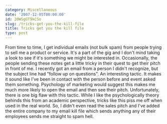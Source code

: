 ```yaml
---
category: Miscellaneous
date: '2007-12-05T00:00:00'
id: 20WSgGT9kCSo
slug: /tricks-get-you-the-kill-file
title: Tricks get you the kill file
type: post
---
```


From time to time, I get individual emails (not bulk spam) from
people trying to sell me a product or service. It's a part of the
gig and I don't mind taking a look to see if it's something we
might be interested in. Occasionally, the people sending these
notes get a little tricky in their quest to get their pitch in
front of me. I recently got an email from a person I didn't
recognize, but the subject line had "follow up on questions". An
interesting tactic. It makes it sound like I've been in contact
with the person before and event asked them something. Psychology
of marketing would suggest this makes me much more likely to open
the email and then see their pitch. Unfortunately, there is one big
flaw with this tactic. While I like the psychologically theory
behinds this from an academic perspective, tricks like this piss me
off when used in the real world. So, I didn't even read the sales
pitch and I've added the entire company to my email kill file which
sends anything any of their employees sends me straight to spam
hell.